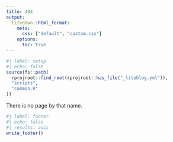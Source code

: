 ```yaml
---
title: 404
output:
  litedown::html_format:
    meta:
      css: ["default", "custom.css"]
    options:
      toc: true
---
```


```r
#| label: setup
#| echo: false
source(fs::path(
  rprojroot::find_root(rprojroot::has_file("_liteblog.yml")),
  "scripts",
  "common.R"
))
```

There is no page by that name. 

```r
#| label: footer
#| echo: false
#| results: asis
write_footer()
```


